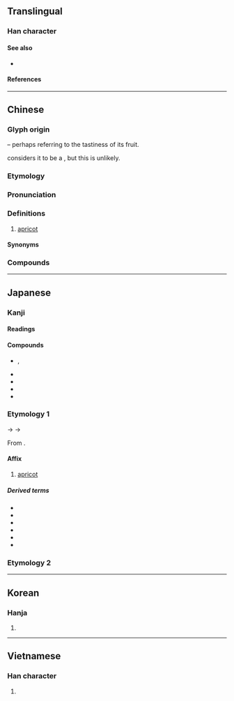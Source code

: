 {{also|呆|否}}
{{character info}}
==Translingual==

===Han character===
{{Han char|rn=75|rad=木|as=03|sn=7|four=40609|canj=DR|ids=⿱木口}}

====See also====
* {{l|mul|呆}} <!-- same components, opposite order -->

====References====
{{Han ref|kx=0511.140|dkj=14461|dj=0896.020|hdz=21160.040|uh=674F}}

----

==Chinese==
{{zh-forms}}

===Glyph origin===
{{Han etym}}
{{Han compound|木|口|ls=ic|t1=wood|t2=mouth}} – perhaps referring to the tastiness of its fruit.

''{{w|Shuowen}}'' considers it to be a {{Han compound|木|可|ls=psc|c1=s|c2=p|t1=wood|abb2=1|nocap=1}}, but this is unlikely.

===Etymology===
{{rfe|zh}}

===Pronunciation===
{{zh-pron
|m=xìng,er=y
|m_note=xìngr - the fruit
|m-s=hen4/xin4
|m-s_note=hen4 - vernacular; xin4 - literary
|dg=хын3
|c=hang6
|c-t=hang5
|g=xin5
|h=pfs=hen;gd=hên4
|j=xing3
|mb=hāing
|md=hâing
|mn=xm,zz,tw:hēng/qz:hěng
|mn-t=hêng6
|w=3hhan
|x=xin4
|mc=y
|oc=y
|ma=y
|cat=n
}}

===Definitions===
{{zh-hanzi}}

# [[apricot]]

====Synonyms====
{{zh-dial}}

===Compounds===
{{zh-der|土杏兒|巴旦杏|杏乾兒|杏仁粉|杏仁茶|望杏瞻蒲|杏紅|杏黃|杏脯|杏花村|杏臉桃腮|杏月|杏壇|杏靨|杏梅|杏花|望杏瞻榆|杏實|杏眼圓睜|杏林春暖|桃羞杏讓|桃腮杏臉|杏仁槽|杏仁|杏核兒|杏眼|杏臉|杏雨梨雲|杏林|杏仁豆腐|杏仁油|紅杏出牆|紅杏尚書|銀杏}}

{{zh-cat|Fruits}}

----

==Japanese==

===Kanji===
{{ja-kanji|grade=|rs=木03}}

====Readings====
{{ja-readings
|goon=ぎょう<ぎやう
|kanon=こう<かう
|toon=あん
|kanyoon=きょう<きやう
|kun=あんず-
}}

====Compounds====
{{der-top3|Compounds}}
* {{ja-r|杏%葉|ぎょう%よう}}, {{ja-r|杏葉|ぎょよう}}
* {{ja-r|銀%杏|ぎん%なん}}
* {{ja-r|杏%子|アン%ズ}}
* {{ja-r|杏%仁|あん%にん}}
* {{ja-r|銀杏|イチョウ}}
{{der-bottom}}

===Etymology 1===
{{ja-kanjitab|yomi=kanyo|きょう}}
{{IPAchar|/kjau/}} → {{IPAchar|/kjɔː/}} → {{IPAchar|/kjoː/}}

From {{der|ja|ltc|sort=|-}} {{ltc-l|杏}}.

====Affix====
{{ja-pos|affix|きょう|hhira=きやう}}

# [[apricot]]

=====Derived terms=====
{{der-top3}}
* {{ja-r|杏%花|きょう%か}}
* {{ja-r|杏%壇|きょう%だん}}
* {{ja-r|杏%仁|きょう%にん}}
* {{ja-r|杏%林|きょう%りん}}
* {{ja-r|巴%旦%杏|ハ%タン%キョウ}}
* {{ja-r|牡%丹%杏|ボ%タン%キョウ}}
{{der-bottom}}

===Etymology 2===
{{ja-kanjitab|yomi=k|あんず}}
{{ja-see|杏子}}

----

==Korean==

===Hanja===
{{ko-hanja|살구|행}}

# {{hanja form of|행|[[apricot]]}}

----

==Vietnamese==

===Han character===
{{vi-hantu|[[hạnh]]|rs=木03}}

# {{rfdef|vi|sort=木03}}